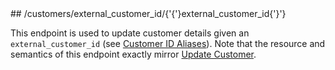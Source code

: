 
<MethodPill method="put" />
## /customers/external_customer_id/{'{'}external_customer_id{'}'}

This endpoint is used to update customer details given an `external_customer_id`
(see [Customer ID Aliases](../guides/events-and-metrics/customer-aliases)).
Note that the resource and semantics of this endpoint exactly mirror [Update Customer](update-customer).
